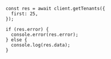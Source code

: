 ```tsx
const res = await client.getTenants({
  first: 25,
});

if (res.error) {
  console.error(res.error);
} else {
  console.log(res.data);
}
```